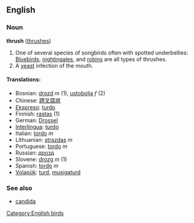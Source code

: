 == English ==
=== Noun ===
'''thrush''' ([[thrushes]])

#One of several species of songbirds often with spotted underbellies: [[Bluebird]]s, [[nightingale]]s, and [[robin]]s are all types of thrushes.
#A [[yeast]] infection of the mouth.

==== Translations: ====
*Bosnian: [[drozd]] ''m'' (1), [[ustobolja]] ''f'' (2)
*Chinese: [[蹄叉腐疽]]
*[[Ekspreso]]: [[turdo]]
*Finnish: [[rastas]] (1)
*German: [[Drossel]]
*[[Interlingua]]: [[turdo]]
*Italian: [[tordo]] ''m''
*Lithuanian: [[strazdas]] ''m''
*Portuguese: [[tordo]] ''m''
*Russian: [[дрозд]]
*Slovene: [[drozg]] ''m'' (1)
*Spanish: [[tordo]] ''m''
*[[Volapük]]: [[turd]], [[musigaturd]]

===See also===
*[[candida]]

[[Category:English birds]]